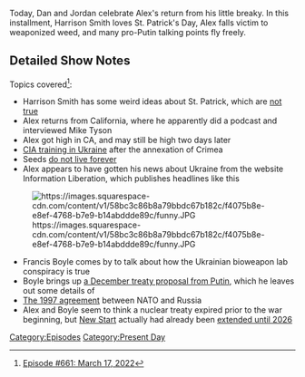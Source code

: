 {{DEFAULTSORT:
    #_EPISODE_0661:March 17, 2022
}}{{Episode
    | title           = March 17, 2022
    | caption         = Listen to this episode on [https://knowledgefight.libsyn.com/661-march-17-2022 Libsyn] [https://open.spotify.com/episode/738DVBaB1oXRqMy2ew0cSj Spotify]
    | episodeNumber   = 661
    | length          = 01:52:20
    | airDate         = March 21, 2022
    | coverageDate    = March 17, 2022
    | episodeType     = [[:Category:Present Day|Present Day]]
    | previousEpisode = [[660: February 11, 2014]]
    | nextEpisode     = [[662: March 22, 2022]]
}}

{{Stub}}

Today, Dan and Jordan celebrate Alex's return from his little breaky. In this installment, Harrison Smith loves St. Patrick's Day, Alex falls victim to weaponized weed, and many pro-Putin talking points fly freely.

==Detailed Show Notes==

Topics covered<ref>[https://knowledgefight.com/research/2022/3/20/episode-661-march-17-2022 Episode #661: March 17, 2022]</ref>:

*Harrison Smith has some weird ideas about St. Patrick, which are [https://www.history.com/topics/st-patricks-day/who-was-saint-patrick not true]
*Alex returns from California, where he apparently did a podcast and interviewed Mike Tyson
*Alex got high in CA, and may still be high two days later
*[https://news.yahoo.com/exclusive-secret-cia-training-program-in-ukraine-helped-kyiv-prepare-for-russian-invasion-090052743.html CIA training in Ukraine] after the annexation of Crimea
*Seeds [https://www.thespruce.com/how-long-do-vegetable-seeds-last-1403089 do not live forever]
*Alex appears to have gotten his news about Ukraine from the website Information Liberation, which publishes headlines like this

[[File:https://images.squarespace-cdn.com/content/v1/58bc3c86b8a79bbdc67b182c/f4075b8e-e8ef-4768-b7e9-b14abddde89c/funny.JPG|thumb|none]]

*Francis Boyle comes by to talk about how the Ukrainian bioweapon lab conspiracy is true
*Boyle brings up [https://mid.ru/ru/foreign_policy/rso/nato/1790803/?lang=en a December treaty proposal from Putin], which he leaves out some details of
*[https://www.cvce.eu/en/obj/founding_act_on_mutual_relations_cooperation_and_security_between_nato_and_the_russian_federation_paris_27_may_1997-en-88261581-c579-46da-b95d-acbbcc4b57a5.html The 1997 agreement] between NATO and Russia
*Alex and Boyle seem to think a nuclear treaty expired prior to the war beginning, but [https://www.state.gov/new-start/ New Start] actually had already been [https://www.armscontrol.org/act/2021-03/news/us-russia-extend-new-start-five-years extended until 2026]

[[Category:Episodes]]
[[Category:Present Day]]
